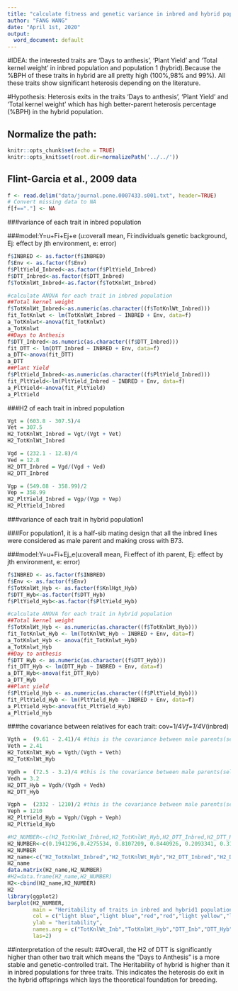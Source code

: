 ```yaml
---
title: "calculate fitness and genetic variance in inbred and hybrid population1"
author: "FANG WANG"
date: "April 1st, 2020"
output:
  word_document: default
---
```


#IDEA: the interested traits are 'Days to anthesis', 'Plant Yield' and 'Total kernel weight' in inbred population and population 1 (hybrid).Because the %BPH of these traits in hybrid are all pretty high (100%,98% and 99%). All these traits show significant heterosis depending on the literature.

#Hypothesis: Heterosis exits in the traits 'Days to anthesis', 'Plant Yield' and 'Total kernel weight' which has high better-parent heterosis percentage (%BPH) in the hybrid population.  

## Normalize the path:

```r
knitr::opts_chunk$set(echo = TRUE) 
knitr::opts_knit$set(root.dir=normalizePath('../../')) 
```

## Flint-Garcia et al., 2009 data
```r
f <- read.delim("data/journal.pone.0007433.s001.txt", header=TRUE)
# Convert missing data to NA
f[f=="."] <- NA
```


###variance of each trait in inbred population

###model:Y=u+Fi+Ej+e (u:overall mean, Fi:individuals genetic background, Ej: effect by jth environment, e: error)
```r
f$INBRED <- as.factor(f$INBRED)
f$Env <- as.factor(f$Env)
f$PltYield_Inbred<-as.factor(f$PltYield_Inbred)
f$DTT_Inbred<-as.factor(f$DTT_Inbred)
f$TotKnlWt_Inbred<-as.factor(f$TotKnlWt_Inbred)

#calculate ANOVA for each trait in inbred population
##Total kernel weight
f$TotKnlWt_Inbred<-as.numeric(as.character((f$TotKnlWt_Inbred)))
fit_TotKnlwt <- lm(TotKnlWt_Inbred ~ INBRED + Env, data=f)
a_TotKnlwt<-anova(fit_TotKnlwt)
a_TotKnlwt
##Days to Anthesis
f$DTT_Inbred<-as.numeric(as.character((f$DTT_Inbred)))
fit_DTT <- lm(DTT_Inbred ~ INBRED + Env, data=f)
a_DTT<-anova(fit_DTT)
a_DTT
##Plant Yield
f$PltYield_Inbred<-as.numeric(as.character((f$PltYield_Inbred)))
fit_PltYield<-lm(PltYield_Inbred ~ INBRED + Env, data=f)
a_PltYield<-anova(fit_PltYield)
a_PltYield
```

###H2 of each trait in inbred population

```r
Vgt = (603.8 - 307.5)/4
Vet = 307.5
H2_TotKnlWt_Inbred = Vgt/(Vgt + Vet)
H2_TotKnlWt_Inbred

Vgd = (232.1 - 12.8)/4
Ved = 12.8
H2_DTT_Inbred = Vgd/(Vgd + Ved)
H2_DTT_Inbred

Vgp = (549.08 - 358.99)/2
Vep = 358.99
H2_PltYield_Inbred = Vgp/(Vgp + Vep)
H2_PltYield_Inbred

```


###variance of each trait in hybrid population1

###For population1, it is a half-sib mating design that all the inbred lines were considered as male parent and making cross with B73. 

###model:Y=u+Fi+Ej_e(u:overall mean, Fi:effect of ith parent, Ej: effect by jth environment, e: error)

```r
f$INBRED <- as.factor(f$INBRED)
f$Env <- as.factor(f$Env)
f$TotKnlWt_Hyb <- as.factor(f$KnlHgt_Hyb)
f$DTT_Hyb<-as.factor(f$DTT_Hyb)
f$PltYield_Hyb<-as.factor(f$PltYield_Hyb)

#calculate ANOVA for each trait in hybrid population
##Total kernel weight
f$TotKnlWt_Hyb <- as.numeric(as.character((f$TotKnlWt_Hyb)))
fit_TotKnlwt_Hyb <- lm(TotKnlWt_Hyb ~ INBRED + Env, data=f)
a_TotKnlwt_Hyb <- anova(fit_TotKnlwt_Hyb)
a_TotKnlwt_Hyb
##Day to anthesis
f$DTT_Hyb <- as.numeric(as.character((f$DTT_Hyb)))
fit_DTT_Hyb <- lm(DTT_Hyb ~ INBRED + Env, data=f)
a_DTT_Hyb<-anova(fit_DTT_Hyb)
a_DTT_Hyb
##Plant yield
f$PltYield_Hyb <- as.numeric(as.character((f$PltYield_Hyb)))
fit_PltYield_Hyb <- lm(PltYield_Hyb ~ INBRED + Env, data=f)
a_PltYield_Hyb<-anova(fit_PltYield_Hyb)
a_PltYield_Hyb
```


###the covariance between relatives for each trait: cov=1/4*Vf=1/4*V(inbred)

```r
Vgth =  (9.61 - 2.41)/4 #this is the covariance between male parents(selected from inbred population) and B73 (female parent)
Veth = 2.41
H2_TotKnlWt_Hyb = Vgth/(Vgth + Veth)
H2_TotKnlWt_Hyb

Vgdh =  (72.5 - 3.2)/4 #this is the covariance between male parents(selected from inbred population) and B73 (female parent)
Vedh = 3.2
H2_DTT_Hyb = Vgdh/(Vgdh + Vedh)
H2_DTT_Hyb

Vgph =  (2332 - 1210)/2 #this is the covariance between male parents(selected from inbred population) and B73 (female parent)
Veph = 1210
H2_PltYield_Hyb = Vgph/(Vgph + Veph)
H2_PltYield_Hyb
```

```r
#H2_NUMBER<-c(H2_TotKnlWt_Inbred,H2_TotKnlWt_Hyb,H2_DTT_Inbred,H2_DTT_Hyb,H2_PltYield_Inbred,H2_PltYield_Hyb)
H2_NUMBER<-c(0.1941296,0.4275534, 0.8107209, 0.8440926, 0.2093341, 0.3167702)
H2_NUMBER
H2_name<-c("H2_TotKnlWt_Inbred","H2_TotKnlWt_Hyb","H2_DTT_Inbred","H2_DTT_Hyb","H2_PltYield_Inbred","H2_PltYield_Hyb")
H2_name
data.matrix(H2_name,H2_NUMBER)
#H2=data.frame(H2_name,H2_NUMBER)
H2<-cbind(H2_name,H2_NUMBER)
H2
library(ggplot2)
barplot(H2_NUMBER,
        main = "Heritability of traits in inbred and hybrid1 population",
        col = c("light blue","light blue","red","red","light yellow","light yellow"),
        ylab = "heritability",
        names.arg = c("TotKnlWt_Inb","TotKnlWt_Hyb","DTT_Inb","DTT_Hyb","PltYield_Inb","PltYield_Hyb"), 
        las=2)

```


##interpretation of the result: 
##Overall, the H2 of DTT is significantly higher than other two trait which means the "Days to Anthesis" is a more stable and genetic-controlled trait. The Heritability of hybrid is higher than it in inbred populations for three traits. This indicates the heterosis do exit in the hybrid offsprings which lays the theoretical foundation for breeding.   
